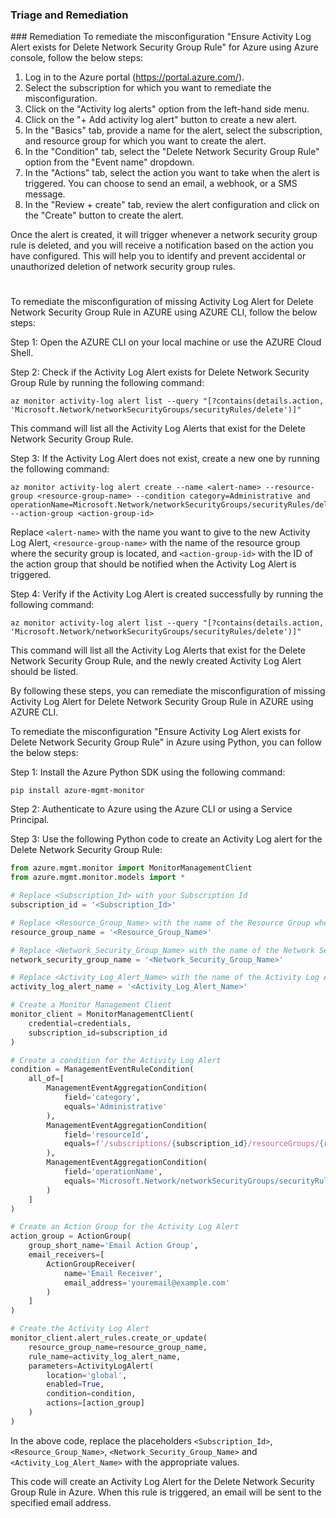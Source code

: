 
### Triage and Remediation
<Tabs>
<Tab title='Remediation'>
### Remediation

<AccordionGroup>
<Accordion title='Using Console' defaultOpen='true'>
To remediate the misconfiguration "Ensure Activity Log Alert exists for Delete Network Security Group Rule" for Azure using Azure console, follow the below steps:

1. Log in to the Azure portal (https://portal.azure.com/).
2. Select the subscription for which you want to remediate the misconfiguration.
3. Click on the "Activity log alerts" option from the left-hand side menu.
4. Click on the "+ Add activity log alert" button to create a new alert.
5. In the "Basics" tab, provide a name for the alert, select the subscription, and resource group for which you want to create the alert.
6. In the "Condition" tab, select the "Delete Network Security Group Rule" option from the "Event name" dropdown.
7. In the "Actions" tab, select the action you want to take when the alert is triggered. You can choose to send an email, a webhook, or a SMS message.
8. In the "Review + create" tab, review the alert configuration and click on the "Create" button to create the alert.

Once the alert is created, it will trigger whenever a network security group rule is deleted, and you will receive a notification based on the action you have configured. This will help you to identify and prevent accidental or unauthorized deletion of network security group rules.

#
</Accordion>

<Accordion title='Using CLI'>
To remediate the misconfiguration of missing Activity Log Alert for Delete Network Security Group Rule in AZURE using AZURE CLI, follow the below steps:

Step 1: Open the AZURE CLI on your local machine or use the AZURE Cloud Shell.

Step 2: Check if the Activity Log Alert exists for Delete Network Security Group Rule by running the following command:

```
az monitor activity-log alert list --query "[?contains(details.action, 'Microsoft.Network/networkSecurityGroups/securityRules/delete')]"
```

This command will list all the Activity Log Alerts that exist for the Delete Network Security Group Rule.

Step 3: If the Activity Log Alert does not exist, create a new one by running the following command:

```
az monitor activity-log alert create --name <alert-name> --resource-group <resource-group-name> --condition category=Administrative and operationName=Microsoft.Network/networkSecurityGroups/securityRules/delete --action-group <action-group-id>
```

Replace `<alert-name>` with the name you want to give to the new Activity Log Alert, `<resource-group-name>` with the name of the resource group where the security group is located, and `<action-group-id>` with the ID of the action group that should be notified when the Activity Log Alert is triggered.

Step 4: Verify if the Activity Log Alert is created successfully by running the following command:

```
az monitor activity-log alert list --query "[?contains(details.action, 'Microsoft.Network/networkSecurityGroups/securityRules/delete')]"
```

This command will list all the Activity Log Alerts that exist for the Delete Network Security Group Rule, and the newly created Activity Log Alert should be listed.

By following these steps, you can remediate the misconfiguration of missing Activity Log Alert for Delete Network Security Group Rule in AZURE using AZURE CLI.
</Accordion>

<Accordion title='Using Python'>
To remediate the misconfiguration "Ensure Activity Log Alert exists for Delete Network Security Group Rule" in Azure using Python, you can follow the below steps:

Step 1: Install the Azure Python SDK using the following command:
```
pip install azure-mgmt-monitor
```

Step 2: Authenticate to Azure using the Azure CLI or using a Service Principal.

Step 3: Use the following Python code to create an Activity Log alert for the Delete Network Security Group Rule:

```python
from azure.mgmt.monitor import MonitorManagementClient
from azure.mgmt.monitor.models import *

# Replace <Subscription_Id> with your Subscription Id
subscription_id = '<Subscription_Id>'

# Replace <Resource_Group_Name> with the name of the Resource Group where the Network Security Group is located
resource_group_name = '<Resource_Group_Name>'

# Replace <Network_Security_Group_Name> with the name of the Network Security Group
network_security_group_name = '<Network_Security_Group_Name>'

# Replace <Activity_Log_Alert_Name> with the name of the Activity Log Alert
activity_log_alert_name = '<Activity_Log_Alert_Name>'

# Create a Monitor Management Client
monitor_client = MonitorManagementClient(
    credential=credentials,
    subscription_id=subscription_id
)

# Create a condition for the Activity Log Alert
condition = ManagementEventRuleCondition(
    all_of=[
        ManagementEventAggregationCondition(
            field='category',
            equals='Administrative'
        ),
        ManagementEventAggregationCondition(
            field='resourceId',
            equals=f'/subscriptions/{subscription_id}/resourceGroups/{resource_group_name}/providers/Microsoft.Network/networkSecurityGroups/{network_security_group_name}'
        ),
        ManagementEventAggregationCondition(
            field='operationName',
            equals='Microsoft.Network/networkSecurityGroups/securityRules/delete'
        )
    ]
)

# Create an Action Group for the Activity Log Alert
action_group = ActionGroup(
    group_short_name='Email Action Group',
    email_receivers=[
        ActionGroupReceiver(
            name='Email Receiver',
            email_address='youremail@example.com'
        )
    ]
)

# Create the Activity Log Alert
monitor_client.alert_rules.create_or_update(
    resource_group_name=resource_group_name,
    rule_name=activity_log_alert_name,
    parameters=ActivityLogAlert(
        location='global',
        enabled=True,
        condition=condition,
        actions=[action_group]
    )
)
```

In the above code, replace the placeholders `<Subscription_Id>`, `<Resource_Group_Name>`, `<Network_Security_Group_Name>` and `<Activity_Log_Alert_Name>` with the appropriate values.

This code will create an Activity Log Alert for the Delete Network Security Group Rule in Azure. When this rule is triggered, an email will be sent to the specified email address.
</Accordion>

</AccordionGroup>
</Tab>
</Tabs>
